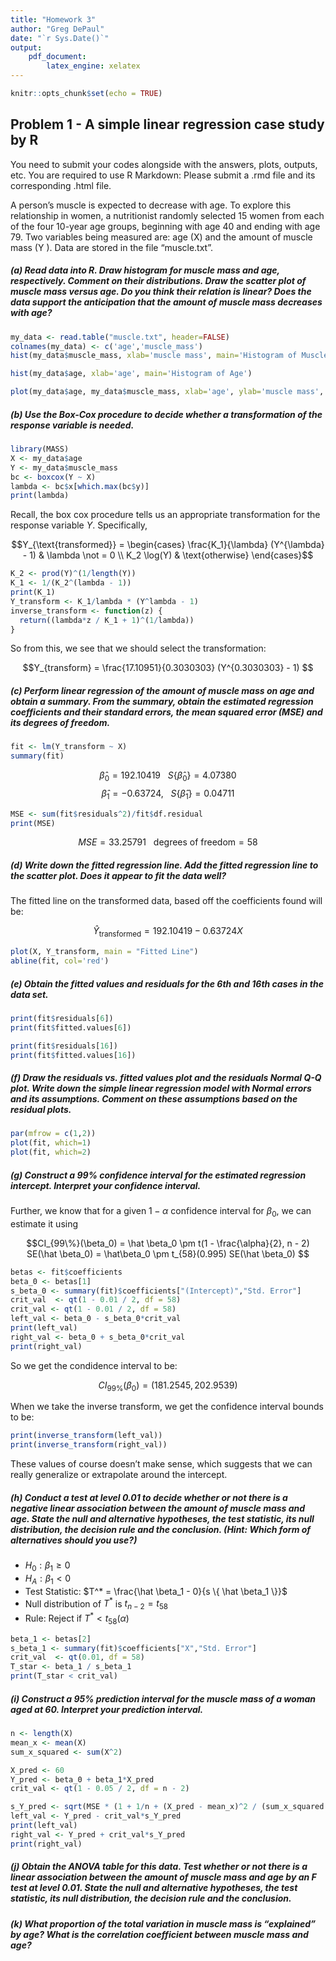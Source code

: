 ```yaml
---
title: "Homework 3"
author: "Greg DePaul"
date: "`r Sys.Date()`"
output:
    pdf_document:
        latex_engine: xelatex
---
```


```r
knitr::opts_chunk$set(echo = TRUE)
```

## Problem 1 - A simple linear regression case study by R

You need to submit your codes alongside with the answers, plots, outputs, etc. You are required to use R Markdown: Please submit a .rmd file and its corresponding .html file.

A person’s muscle is expected to decrease with age. To explore this relationship in women, a nutritionist randomly selected 15 women from each of the four 10-year age groups, beginning with age 40 and ending with age 79. Two variables being measured are: age (X) and the amount of muscle mass (Y ). Data are stored in the file “muscle.txt”.


##### (a) Read data into R. Draw histogram for muscle mass and age, respectively. Comment on their distributions. Draw the scatter plot of muscle mass versus age. Do you think their relation is linear? Does the data support the anticipation that the amount of muscle mass decreases with age? 

```r
my_data <- read.table("muscle.txt", header=FALSE)
colnames(my_data) <- c('age','muscle_mass')
hist(my_data$muscle_mass, xlab='muscle mass', main='Histogram of Muscle Mass')
```

```r
hist(my_data$age, xlab='age', main='Histogram of Age')
```

```r
plot(my_data$age, my_data$muscle_mass, xlab='age', ylab='muscle mass', main='Muscle Mass versus Age')
```

##### (b) Use the Box-Cox procedure to decide whether a transformation of the response variable is needed.


```r
library(MASS)
X <- my_data$age
Y <- my_data$muscle_mass
bc <- boxcox(Y ~ X)
lambda <- bc$x[which.max(bc$y)]
print(lambda)
```



Recall, the box cox procedure tells us an appropriate transformation for the response variable $Y$. Specifically, 

$$Y_{\text{transformed}} = \begin{cases}
\frac{K_1}{\lambda} (Y^{\lambda} - 1) & \lambda \not = 0 \\
K_2 \log(Y) & \text{otherwise}
\end{cases}$$

```r
K_2 <- prod(Y)^(1/length(Y))
K_1 <- 1/(K_2^(lambda - 1))
print(K_1)
Y_transform <- K_1/lambda * (Y^lambda - 1)
inverse_transform <- function(z) {
  return((lambda*z / K_1 + 1)^(1/lambda))
}
```

So from this, we see that we should select the transformation: 

$$Y_{transform} = \frac{17.10951}{0.3030303} (Y^{0.3030303} - 1) $$

##### (c) Perform linear regression of the amount of muscle mass on age and obtain a summary. From the summary, obtain the estimated regression coefficients and their standard errors, the mean squared error (MSE) and its degrees of freedom.


```r
fit <- lm(Y_transform ~ X)
summary(fit)
```

$$\hat \beta_0 = 192.10419 \ \ \ S\{\hat \beta_0\} = 4.07380$$
$$\hat \beta_1 = -0.63724, \ \ \ S\{\hat \beta_1\} = 0.04711$$

```r
MSE <- sum(fit$residuals^2)/fit$df.residual
print(MSE)
```
$$MSE = 33.25791 \ \ \ \text{degrees of freedom} = 58$$

##### (d) Write down the fitted regression line. Add the fitted regression line to the scatter plot. Does it appear to fit the data well?

The fitted line on the transformed data, based off the coefficients found will be: 

$$\hat Y_{\text{transformed}} = 192.10419 -0.63724X$$
```r
plot(X, Y_transform, main = "Fitted Line")
abline(fit, col='red')
```

##### (e) Obtain the fitted values and residuals for the 6th and 16th cases in the data set.

```r
print(fit$residuals[6])
print(fit$fitted.values[6])

print(fit$residuals[16])
print(fit$fitted.values[16])
```

##### (f) Draw the residuals vs. fitted values plot and the residuals Normal Q-Q plot. Write down the simple linear regression model with Normal errors and its assumptions. Comment on these assumptions based on the residual plots.

```r
par(mfrow = c(1,2))
plot(fit, which=1)
plot(fit, which=2)
```


##### (g) Construct a 99\% confidence interval for the estimated regression intercept. Interpret your confidence interval.

Further, we know that for a given $1 - \alpha$ confidence interval for $\beta_0$, we can estimate it using 

$$CI_{99\%}(\beta_0) = \hat \beta_0 \pm t(1 - \frac{\alpha}{2}, n - 2) SE(\hat \beta_0) = \hat\beta_0 \pm t_{58}(0.995) SE(\hat \beta_0) $$

```r
betas <- fit$coefficients
beta_0 <- betas[1]
s_beta_0 <- summary(fit)$coefficients["(Intercept)","Std. Error"]
crit_val  <- qt(1 - 0.01 / 2, df = 58)
crit_val <- qt(1 - 0.01 / 2, df = 58)
left_val <- beta_0 - s_beta_0*crit_val
print(left_val)
right_val <- beta_0 + s_beta_0*crit_val
print(right_val)
```

So we get the condidence interval to be: 

$$CI_{99\%}(\beta_0) = (181.2545, 202.9539)$$

When we take the inverse transform, we get the confidence interval bounds to be: 

```r
print(inverse_transform(left_val))
print(inverse_transform(right_val))
```

These values of course doesn't make sense, which suggests that we can really generalize or 
extrapolate around the intercept. 

##### (h) Conduct a test at level 0.01 to decide whether or not there is a negative linear association between the amount of muscle mass and age. State the null and alternative hypotheses, the test statistic, its null distribution, the decision rule and the conclusion. (Hint: Which form of alternatives should you use?)

- $H_0 : \beta_1 \geq 0$ 
- $H_A : \beta_1 < 0$
- Test Statistic: $T^* = \frac{\hat \beta_1 - 0}{s \{ \hat \beta_1 \}}$
- Null distribution of $T^*$ is $t_{n - 2} = t_{58}$
- Rule: Reject if $T^* < t_{58}(\alpha)$

```r
beta_1 <- betas[2]
s_beta_1 <- summary(fit)$coefficients["X","Std. Error"]
crit_val  <- qt(0.01, df = 58)
T_star <- beta_1 / s_beta_1
print(T_star < crit_val)
```


##### (i) Construct a 95% prediction interval for the muscle mass of a woman aged at 60. Interpret your prediction interval.

```r
n <- length(X)
mean_x <- mean(X)
sum_x_squared <- sum(X^2)

X_pred <- 60
Y_pred <- beta_0 + beta_1*X_pred
crit_val <- qt(1 - 0.05 / 2, df = n - 2)

s_Y_pred <- sqrt(MSE * (1 + 1/n + (X_pred - mean_x)^2 / (sum_x_squared - n * mean_x^2)))
left_val <- Y_pred - crit_val*s_Y_pred
print(left_val)
right_val <- Y_pred + crit_val*s_Y_pred
print(right_val)
```

##### (j) Obtain the ANOVA table for this data. Test whether or not there is a linear association between the amount of muscle mass and age by an F test at level 0.01. State the null and alternative hypotheses, the test statistic, its null distribution, the decision rule and the conclusion.

##### (k) What proportion of the total variation in muscle mass is “explained” by age? What is the correlation coefficient between muscle mass and age?




